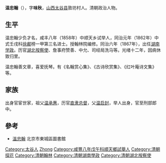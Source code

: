 '''温忠翰'''（{{bd|1835年||？||Wen温}}），字'''味秋'''，[[山西|山西]][[太谷县|太谷县]]敦坊村人。清朝政治人物。

== 生平 ==
温忠翰少负才名，咸丰八年（1858年）中顺天乡试举人，同治元年（1862年）中式壬戌科[[徐郙|徐郙]]榜一甲第三名进士。授翰林院编修。同治六年（1867年），出任[[湖南|湖南]][[学政|学政]]。历官[[湖北|湖北]][[按察使|按察使]]、詹事府赞善、中允、司经局洗马等。光绪十二年，因病休致归里。

温忠翰善文章，喜爱抚琴。有《名翰赏心集》、《古诗欣赏集》、《红叶庵诗文集》等。

== 家族 ==
出身官宦世家，祖父[[温承惠|温承惠]]，历官[[直隶总督|直隶总督]]，父[[温启封|温启封]]，举人出身，官至刑部郎中。

==參考==
*[http://www.bjdclib.com/subdb/exam/examperson/200909/t20090925_27745.html 溫忠翰] {{Wayback|url=http://www.bjdclib.com/subdb/exam/examperson/200909/t20090925_27745.html |date=20190814094004 }} 北京市東城區圖書館

{{同治元年壬戌科殿試金榜}}

{{Authority control}}

{{DEFAULTSORT:Wen温}}
[[Category:太谷人|Category:太谷人]]
[[Category:溫姓|Zhong]]
[[Category:咸豐八年戊午科順天鄉試舉人|Category:咸豐八年戊午科順天鄉試舉人]]
[[Category:清朝探花|Category:清朝探花]]
[[Category:清朝翰林|Category:清朝翰林]]
[[Category:清朝湖南學政|Category:清朝湖南學政]]
[[Category:清朝湖北按察使|Category:清朝湖北按察使]]


{{清朝人物小作品}}